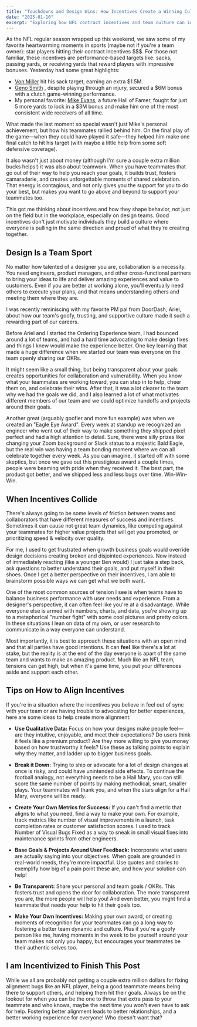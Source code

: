 ```yaml
---
title: "Touchdowns and Design Wins: How Incentives Create a Winning Culture"
date: "2025-01-10"
excerpt: "Exploring how NFL contract incentives and team culture can inspire better collaboration in design teams"
---
```


As the NFL regular season wrapped up this weekend, we saw some of my favorite heartwarming moments in sports (maybe not if you're a team owner): star players hitting their contract incentives $$$. For those not familiar, these incentives are performance-based targets like: sacks, passing yards, or receiving yards that reward players with impressive bonuses. Yesterday had some great highlights:

* [Von Miller](https://www.espn.com/nfl/story/_/id/43301839/miller-secures-sixth-sack-15-million-bonus-bills-win) hit his sack target, earning an extra $1.5M.
* [Geno Smith](https://www.espn.com/nfl/story/_/id/43304130/seahawks-geno-smith-cashes-6m-escalators-win) , despite playing through an injury, secured a $6M bonus with a clutch game-winning performance.
* My personal favorite: [Mike Evans](https://www.espn.com/nfl/story/_/id/43299753/bucs-rally-win-nfc-south-late-catch-gives-evans-1k-yards), a future Hall of Famer, fought for just 5 more yards to lock in a $3M bonus and make him one of the most consistent wide receivers of all time.

What made the last moment so special wasn't just Mike's personal achievement, but how his teammates rallied behind him. On the final play of the game—when they could have played it safe—they helped him make one final catch to hit his target (with maybe a little help from some soft defensive coverage).

It also wasn't just about money (although I'm sure a couple extra million bucks helps!) it was also about teamwork. When you have teammates that go out of their way to help you reach your goals, it builds trust, fosters camaraderie, and creates unforgettable moments of shared celebration. That energy is contagious, and not only gives you the support for you to do your best, but makes you want to go above and beyond to support your teammates too.

This got me thinking about incentives and how they shape behavior, not just on the field but in the workplace, especially on design teams. Good incentives don't just motivate individuals they build a culture where everyone is pulling in the same direction and proud of what they're creating together.

## Design Is a Team Sport

No matter how talented of a designer you are, collaboration is a necessity. You need engineers, product managers, and other cross-functional partners to bring your ideas to life and deliver amazing experiences and value to customers. Even if you are better at working alone, you'll eventually need others to execute your plans, and that means understanding others and meeting them where they are.

I was recently reminiscing with my favorite PM pal from DoorDash, Ariel, about how our team's goofy, trusting, and supportive culture made it such a rewarding part of our careers.

Before Ariel and I started the Ordering Experience team, I had bounced around a lot of teams, and had a hard time advocating to make design fixes and things I knew would make the experience better. One key learning that made a huge difference when we started our team was everyone on the team openly sharing our OKRs.

It might seem like a small thing, but being transparent about your goals creates opportunities for collaboration and vulnerability. When you know what your teammates are working toward, you can step in to help, cheer them on, and celebrate their wins. After that, it was a lot clearer to the team why we had the goals we did, and I also learned a lot of what motivates different members of our team and we could optimize handoffs and projects around their goals.

Another great (arguably goofier and more fun example) was when we created an "Eagle Eye Award". Every week at standup we recognized an engineer who went out of their way to make something they shipped pixel perfect and had a high attention to detail. Sure, there were silly prizes like changing your Zoom background or Slack status to a majestic Bald Eagle, but the real win was having a team bonding moment where we can all celebrate together every week. As you can imagine, it started off with some skeptics, but once we gave out this prestigious award a couple times, people were beaming with pride when they received it. The best part, the product got better, and we shipped less and less bugs over time. Win-Win-Win.

## When Incentives Collide

There's always going to be some levels of friction between teams and collaborators that have different measures of success and incentives. Sometimes it can cause not great team dynamics, like competing against your teammates for higher value projects that will get you promoted, or prioritizing speed & velocity over quality.

For me, I used to get frustrated when growth business goals would override design decisions creating broken and disjointed experiences. Now instead of immediately reacting (like a younger Ben would) I just take a step back, ask questions to better understand their goals, and put myself in their shoes. Once I get a better perspective on their incentives, I am able to brainstorm possible ways we can get what we both want.

One of the most common sources of tension I see is when teams have to balance business performance with user needs and experience. From a designer's perspective, it can often feel like you're at a disadvantage. While everyone else is armed with numbers, charts, and data, you're showing up to a metaphorical "number fight" with some cool pictures and pretty colors. In these situations I lean on data of my own, or user research to communicate in a way everyone can understand.

Most importantly, it is best to approach these situations with an open mind and that all parties have good intentions. It can **feel** like there's a lot at stake, but the reality is at the end of the day everyone is apart of the same team and wants to make an amazing product. Much like an NFL team, tensions can get high, but when it's game time, you put your differences aside and support each other.

## Tips on How to Align Incentives

If you're in a situation where the incentives you believe in feel out of sync with your team or are having trouble to advocating for better experiences, here are some ideas to help create more alignment:

- **Use Qualitative Data:** Focus on how your designs make people feel—are they intuitive, enjoyable, and meet their expectations? Do users think it feels like a premium product? Are they more willing to give you money based on how trustworthy it feels? Use these as talking points to explain why they matter, and ladder up to bigger business goals.

- **Break it Down:** Trying to ship or advocate for a lot of design changes at once is risky, and could have unintended side effects. To continue the football analogy, not everything needs to be a Hail Mary, you can still score the same number of points by making methodical, smart, smaller plays. Your teammates will thank you, and when the stars align for a Hail Mary, everyone will be ready.

- **Create Your Own Metrics for Success:** If you can't find a metric that aligns to what you need, find a way to make your own. For example, track metrics like number of visual improvements in a launch, task completion rates or customer satisfaction scores. I used to track Number of Visual Bugs Fixed as a way to sneak in small visual fixes into maintenance sprints from other engineers.

- **Base Goals & Projects Around User Feedback:**  Incorporate what users are actually saying into your objectives. When goals are grounded in real-world needs, they're more impactful. Use quotes and stories to exemplify how big of a pain point these are, and how your solution can help!

- **Be Transparent:** Share your personal and team goals / OKRs. This fosters trust and opens the door for collaboration. The more transparent you are, the more people will help you! And even better, you might find a teammate that needs your help to hit their goals too.

- **Make Your Own Incentives:** Making your own award, or creating moments of recognition for your teammates can go a long way to fostering a better team dynamic and culture. Plus if you're a goofy person like me, having moments in the week to be yourself around your team makes not only you happy, but encourages your teammates be their authentic selves too.

## I am Incentivized to Finish This Post

While we all are probably not getting a couple extra million dollars for fixing alignment bugs like an NFL player, being a good teammate means being there to support others, and helping them hit their goals. Always be on the lookout for when you can be the one to throw that extra pass to your teammate and who knows, maybe the next time you won't even have to ask for help. Fostering better alignment leads to better relationships, and a better working experience for everyone! Who doesn't want that? 